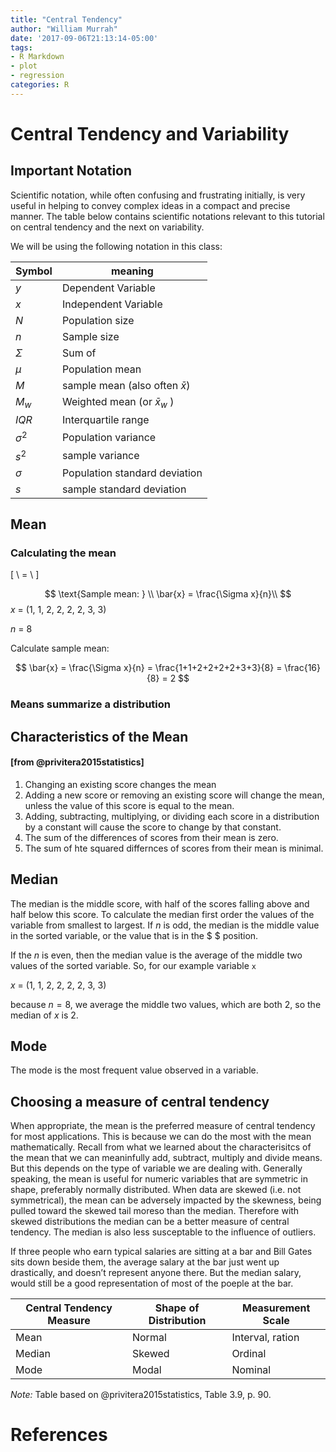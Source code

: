 ```yaml
---
title: "Central Tendency"
author: "William Murrah"
date: '2017-09-06T21:13:14-05:00'
tags:
- R Markdown
- plot
- regression
categories: R
---
```


# Central Tendency and Variability

## Important Notation

Scientific notation, while often confusing and frustrating initially, is very useful in helping to convey complex ideas in a compact and precise manner.
The table below contains scientific notations relevant to this tutorial on central tendency and the next on variability.

We will be using the following notation in this class:


Symbol       | meaning
-------------|----------
$y$          | Dependent Variable
$x$          |Independent Variable
$N$          |Population size
$n$          |Sample size
$\Sigma$     |Sum of
$\mu$        |Population mean
$M$          |sample mean (also often  $\bar{x}$)
$M_w$        | Weighted mean (or $\bar{x}_w$ )
$IQR$        | Interquartile range
$\sigma^2$   | Population variance
$s^2$        | sample variance
$\sigma$     |Population standard deviation
$s$          |sample standard deviation

\newpage

## Mean

### Calculating the mean

\[
\text{Population mean: } \\ \mu = \frac{\Sigma x}{N}\\
\]

$$
\text{Sample mean: } \\ \bar{x} = \frac{\Sigma x}{n}\\
$$
$x$ = (1, 1, 2, 2, 2, 2, 3, 3)

$n$ = 8


Calculate sample mean:


$$
\bar{x} = \frac{\Sigma x}{n} = \frac{1+1+2+2+2+2+3+3}{8} = \frac{16}{8} =  2 
$$

### Means summarize a distribution




## Characteristics of the Mean 
#### [from @privitera2015statistics]

1. Changing an existing score changes the mean
2. Adding a new score or removing an existing score will change the mean, unless the value of this score is equal to the mean.
3. Adding, subtracting, multiplying, or dividing each score in a distribution by a constant will cause the score to change by that constant.
4. The sum of the differences of scores from their mean is zero.
5. The sum of hte squared differnces of scores from their mean is minimal.


## Median

The median is the middle score, with half of the scores falling above and half below this score.
To calculate the median first order the values of the variable from smallest to largest.
If *n* is odd, the median is the middle value in the sorted variable, or the value that is in the  $ \frac{n + 1}{2}$ position.

If the *n* is even, then the median value is the average of the middle two values of the sorted variable.
So, for our example variable `x`

$x$ = (1, 1, 2, 2, 2, 2, 3, 3)

because $n = 8$, we average the middle two values, which are both $2$, so the median of $x$ is $2$.


## Mode

The mode is the most frequent value observed in a variable.

## Choosing a measure of central tendency

When appropriate, the mean is the preferred measure of central tendency for most applications. 
This is because we can do the most with the mean mathematically.
Recall from what we learned about the characterisitcs of the mean that we can meaninfully add, subtract, multiply and divide means.
But this depends on the type of variable we are dealing with. 
Generally speaking, the mean is useful for numeric variables that are symmetric in shape, preferably normally distributed. 
When data are skewed (i.e. not symmetrical), the mean can be adversely impacted by the skewness, being pulled toward the skewed tail moreso than the median. 
Therefore with skewed distributions the median can be a better measure of central tendency.
The median is also less susceptable to the influence of outliers.

If three people who earn typical salaries are sitting at a bar and Bill Gates sits down beside them, the average salary at the bar just went up drastically, and doesn't represent anyone there.
But the median salary, would still be a good representation of most of the poeple at the bar.

Central Tendency Measure | Shape of Distribution | Measurement Scale
-------------------------|-----------------------|------------------
Mean                     | Normal                | Interval, ration
Median                   | Skewed                | Ordinal
Mode                     | Modal                 | Nominal
*Note:* Table based on @privitera2015statistics, Table 3.9, p. 90.




# References